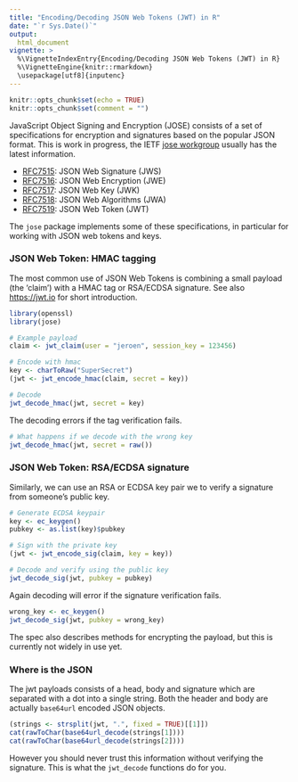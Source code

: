 ```yaml
---
title: "Encoding/Decoding JSON Web Tokens (JWT) in R"
date: "`r Sys.Date()`"
output:
  html_document
vignette: >
  %\VignetteIndexEntry{Encoding/Decoding JSON Web Tokens (JWT) in R}
  %\VignetteEngine{knitr::rmarkdown}
  \usepackage[utf8]{inputenc}
---
```


```r
knitr::opts_chunk$set(echo = TRUE)
knitr::opts_chunk$set(comment = "")
```

JavaScript Object Signing and Encryption (JOSE) consists of a set of specifications for encryption and signatures based on the popular JSON format. This is work in progress, the IETF [jose workgroup](https://tools.ietf.org/wg/jose/) usually has the latest information. 

 - [RFC7515](https://tools.ietf.org/html/rfc7515): JSON Web Signature (JWS)
 - [RFC7516](https://tools.ietf.org/html/rfc7516): JSON Web Encryption (JWE)
 - [RFC7517](https://tools.ietf.org/html/rfc7517): JSON Web Key (JWK)
 - [RFC7518](https://tools.ietf.org/html/rfc7518): JSON Web Algorithms (JWA)
 - [RFC7519](https://tools.ietf.org/html/rfc7519): JSON Web Token (JWT)
 
The `jose` package implements some of these specifications, in particular for working with JSON web tokens and keys.

### JSON Web Token: HMAC tagging

The most common use of JSON Web Tokens is combining a small payload (the 'claim') with a HMAC tag or RSA/ECDSA signature. See also [https://jwt.io](https://jwt.io) for short introduction. 

```r
library(openssl)
library(jose)

# Example payload
claim <- jwt_claim(user = "jeroen", session_key = 123456)

# Encode with hmac
key <- charToRaw("SuperSecret")
(jwt <- jwt_encode_hmac(claim, secret = key))

# Decode 
jwt_decode_hmac(jwt, secret = key)
```

The decoding errors if the tag verification fails.

```r
# What happens if we decode with the wrong key
jwt_decode_hmac(jwt, secret = raw())
```

### JSON Web Token: RSA/ECDSA signature

Similarly, we can use an RSA or ECDSA key pair we to verify a signature from someone's public key.

```r
# Generate ECDSA keypair
key <- ec_keygen()
pubkey <- as.list(key)$pubkey

# Sign with the private key
(jwt <- jwt_encode_sig(claim, key = key))

# Decode and verify using the public key
jwt_decode_sig(jwt, pubkey = pubkey)
```

Again decoding will error if the signature verification fails.

```r
wrong_key <- ec_keygen()
jwt_decode_sig(jwt, pubkey = wrong_key)
```


The spec also describes methods for encrypting the payload, but this is currently not widely in use yet.

### Where is the JSON

The jwt payloads consists of a head, body and signature which are separated with a dot into a single string. Both the header and body are actually `base64url` encoded JSON objects.

```r
(strings <- strsplit(jwt, ".", fixed = TRUE)[[1]])
cat(rawToChar(base64url_decode(strings[1])))
cat(rawToChar(base64url_decode(strings[2])))
```

However you should never trust this information without verifying the signature. This is what the `jwt_decode` functions do for you.
